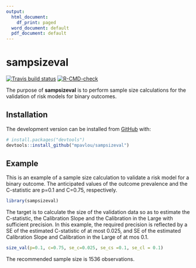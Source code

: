 ```yaml
---
output:
  html_document:
    df_print: paged
  word_document: default
  pdf_document: default
---
```


<!-- README.md is generated from README.Rmd. Please edit that file -->

# sampsizeval

<!-- badges: start -->
[![Travis build status](https://travis-ci.com/mpavlou/sampsizeval.svg?branch=master)](https://travis-ci.com/mpavlou/sampsizeval)
[![R-CMD-check](https://github.com/mpavlou/sampsizeval/workflows/R-CMD-check/badge.svg)](https://github.com/mpavlou/sampsizeval/actions)
<!-- badges: end -->

The purpose of **sampsizeval** is to perform sample size calculations for the
validation of risk models for binary outcomes.

## Installation

<!-- You can install the released version of sampsizeval from [CRAN](https://CRAN.R-project.org) with: -->

<!-- ``` r -->
<!-- install.packages("sampsizeval") -->
<!-- ``` -->

The development version can be installed from [GitHub](https://github.com/mpavlou) with:

``` r
# install.packages("devtools")
devtools::install_github("mpavlou/sampsizeval")
```
## Example

This is an example of a sample size calculation to validate a risk model for a binary outcome. The anticipated values of the outcome prevalence and the C-statistic are p=0.1 and C=0.75, respectively.

```r
library(sampsizeval)
```

The target is to calculate the size of the validation data so as to estimate the C-statistic, the Calibration Slope and the Calibration in the Large with sufficient precision. In this example, the required precision is reflected by a SE of the estimated C-statistic of at most 0.025, and SE of the estimated Calibration Slope and Calibration in the Large of at mos 0.1. 

```r
size_val(p=0.1, c=0.75, se_c=0.025, se_cs =0.1, se_cl = 0.1)
```

The recommended sample size is 1536 observations.
<!-- Sample size required to achieve a SE of the Calibration Slope of at most 0.15. -->

<!-- Simple formula: -->

<!-- ```{r} -->
<!-- size_cs_ni(0.057, 0.7, 0.15^2) -->
<!-- ``` -->

<!-- Numerical integration: -->

<!-- ```{r} -->
<!-- size_cs_ni(0.057, 0.7, 0.15^2) -->
<!-- ``` -->

<!-- Sample size required to achieve a SE of the Calibration in the Large  of at most 0.15: -->

<!-- Simple formula: -->

<!-- ```{r} -->
<!-- size_cil(0.057, 0.7, 0.15^2) -->
<!-- ``` -->

<!-- Numerical integration: -->

<!-- ```{r} -->
<!-- size_cil_ni(0.057, 0.7, 0.15^2) -->
<!-- ``` -->

<!-- For a given precision for the estimated C-statistic, calibration slope and calibration in the large, the required sample size varies depending on the anticipated values of the  C-statistic and outcome prevalence. For example, for required precisions SE(C)=0.025, SE(CS)=0.15 and SE(CiL)=0.15, the sample size varies as follows: -->


<!-- ![Paper image](images/Figure_2_events.png) -->

